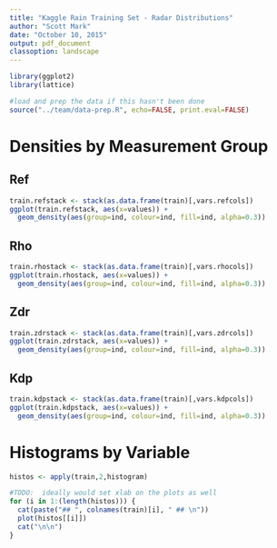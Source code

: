 ```yaml
---
title: "Kaggle Rain Training Set - Radar Distributions"
author: "Scott Mark"
date: "October 10, 2015"
output: pdf_document
classoption: landscape
---
```


```r
library(ggplot2)
library(lattice)

#load and prep the data if this hasn't been done
source("../team/data-prep.R", echo=FALSE, print.eval=FALSE)
```


# Densities by Measurement Group #

## Ref ##
```r
train.refstack <- stack(as.data.frame(train)[,vars.refcols])
ggplot(train.refstack, aes(x=values)) +
  geom_density(aes(group=ind, colour=ind, fill=ind, alpha=0.3))

```

## Rho ##
```r
train.rhostack <- stack(as.data.frame(train)[,vars.rhocols])
ggplot(train.rhostack, aes(x=values)) +
  geom_density(aes(group=ind, colour=ind, fill=ind, alpha=0.3))

```

## Zdr ##
```r
train.zdrstack <- stack(as.data.frame(train)[,vars.zdrcols])
ggplot(train.zdrstack, aes(x=values)) +
  geom_density(aes(group=ind, colour=ind, fill=ind, alpha=0.3))

```

## Kdp ##
```r
train.kdpstack <- stack(as.data.frame(train)[,vars.kdpcols])
ggplot(train.kdpstack, aes(x=values)) +
  geom_density(aes(group=ind, colour=ind, fill=ind, alpha=0.3))

```

# Histograms by Variable #
```r
histos <- apply(train,2,histogram)

#TODO:  ideally would set xlab on the plots as well
for (i in 1:(length(histos))) {
  cat(paste("## ", colnames(train)[i], " ## \n"))
  plot(histos[[i]])
  cat("\n\n")
}
```



